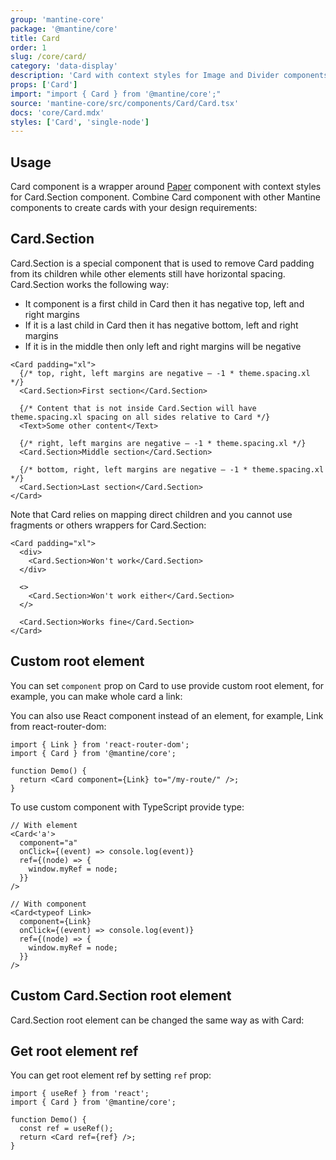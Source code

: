 ```yaml
---
group: 'mantine-core'
package: '@mantine/core'
title: Card
order: 1
slug: /core/card/
category: 'data-display'
description: 'Card with context styles for Image and Divider components'
props: ['Card']
import: "import { Card } from '@mantine/core';"
source: 'mantine-core/src/components/Card/Card.tsx'
docs: 'core/Card.mdx'
styles: ['Card', 'single-node']
---
```



## Usage

Card component is a wrapper around [Paper](/core/paper/) component
with context styles for Card.Section component.
Combine Card component with other Mantine components to create cards with your design requirements:

<Demo data={CardDemos.usage} />

## Card.Section

Card.Section is a special component that is used to remove Card padding from its children while other elements still have horizontal spacing.
Card.Section works the following way:

- It component is a first child in Card then it has negative top, left and right margins
- If it is a last child in Card then it has negative bottom, left and right margins
- If it is in the middle then only left and right margins will be negative

```tsx
<Card padding="xl">
  {/* top, right, left margins are negative – -1 * theme.spacing.xl */}
  <Card.Section>First section</Card.Section>

  {/* Content that is not inside Card.Section will have theme.spacing.xl spacing on all sides relative to Card */}
  <Text>Some other content</Text>

  {/* right, left margins are negative – -1 * theme.spacing.xl */}
  <Card.Section>Middle section</Card.Section>

  {/* bottom, right, left margins are negative – -1 * theme.spacing.xl */}
  <Card.Section>Last section</Card.Section>
</Card>
```

Note that Card relies on mapping direct children and you cannot use fragments or others wrappers for Card.Section:

```tsx
<Card padding="xl">
  <div>
    <Card.Section>Won't work</Card.Section>
  </div>

  <>
    <Card.Section>Won't work either</Card.Section>
  </>

  <Card.Section>Works fine</Card.Section>
</Card>
```

## Custom root element

You can set `component` prop on Card to use provide custom root element,
for example, you can make whole card a link:

<Demo data={CardDemos.link} />

You can also use React component instead of an element, for example, Link from react-router-dom:

```tsx
import { Link } from 'react-router-dom';
import { Card } from '@mantine/core';

function Demo() {
  return <Card component={Link} to="/my-route/" />;
}
```

To use custom component with TypeScript provide type:

```tsx
// With element
<Card<'a'>
  component="a"
  onClick={(event) => console.log(event)}
  ref={(node) => {
    window.myRef = node;
  }}
/>

// With component
<Card<typeof Link>
  component={Link}
  onClick={(event) => console.log(event)}
  ref={(node) => {
    window.myRef = node;
  }}
/>
```

## Custom Card.Section root element

Card.Section root element can be changed the same way as with Card:

<Demo data={CardDemos.linkSection} />

## Get root element ref

You can get root element ref by setting `ref` prop:

```tsx
import { useRef } from 'react';
import { Card } from '@mantine/core';

function Demo() {
  const ref = useRef();
  return <Card ref={ref} />;
}
```
